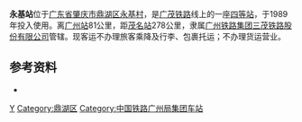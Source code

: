 {{Infobox China railway station
|车站名称=永基站
|图片=
|图片介绍=
|车站拼音={{lang|la|Yǒng Jī Zhàn}}
|英文名称={{lang|en|Yongji Railway Station}}
|车站代码=24104<ref>{{cite book|title=中华人民共和国铁路车站代码（GB/T 10302-2010）|publisher=中国标准出版社|year=2010|isbn=155066140495|ignore-isbn-error=true|pages=45}}</ref>
|电报码 = 
|拼音码 = 
|车站类型=客运
|车站位置=[[广东省|广东省]][[肇庆市|肇庆市]][[鼎湖区|鼎湖区]][[永基村|永基村]]
|坐标=
|归属=[[广州铁路集团|广州铁路集团]]肇庆车务段
|使用状态=使用中
|线路=[[广茂铁路|广茂铁路]]
|车站等级=[[四等站_(中国大陆)|四等站]]
|月台数目=
|網站=
}}

'''永基站'''位于[[广东省|广东省]][[肇庆市|肇庆市]][[鼎湖区|鼎湖区]][[永基村|永基村]]，是[[广茂铁路|广茂铁路]]线上的一座[[四等站|四等站]]，于1989年投入使用。离[[广州站|广州站]]81公里，距[[茂名站|茂名站]]278公里，隶属[[广州铁路集团|广州铁路集团]][[三茂铁路股份有限公司|三茂铁路股份有限公司]]管辖。现客运不办理旅客乘降及行李、包裹托运；不办理货运营业。

==参考资料==
{{reflist}}
*{{Citation 
|author =孙本祥
|year=2003年
|title=《中国铁路站名词典》
|publisher=中国铁道出版社
|isbn=7-113-03941-3
|page=468页
}}

{{广茂铁路}}
{{肇庆铁路}}
{{China-rail-stub}}

[[Category:肇庆市铁路车站|Y]]
[[Category:鼎湖区|Category:鼎湖区]]
[[Category:中国铁路广州局集团车站|Category:中国铁路广州局集团车站]]